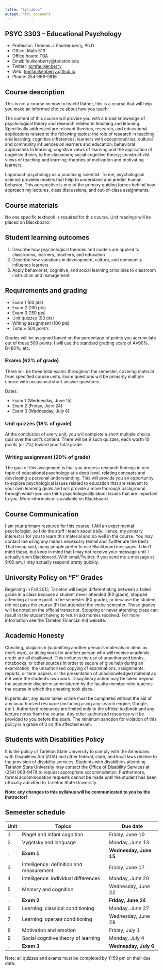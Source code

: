 ```yaml
---
title: "Syllabus"
output: html_document
---
```


## PSYC 3303 -- Educational Psychology

- Professor: Thomas J. Faulkenberry, Ph.D
- Office: Math 319
- Office hours: TBA
- Email: faulkenberry@tarleton.edu
- Twitter: [tomfaulkenberry](http://twitter.com/tomfaulkenberry)
- Web: [tomfaulkenberry.github.io](http://tomfaulkenberry.github.io)
- Phone: 254-968-9816

## Course description

This is not a course on how to teach! Rather, this is a course that will help you make an informed choice about how you teach.

The content of this course will provide you with a broad knowledge of psychological theory and research related to teaching and learning. Specifically addressed are relevant theories, research, and educational applications related to the following topics: the role of research in teaching and learning; cognitive differences; learners with exceptionalities; cultural and community influences on learners and education; behavioral approaches to learning; cognitive views of learning and the application of cognitive theory to the classroom; social cognitive theory; constructivist views of teaching and learning; theories of motivation and motivating learners.

I approach psychology as a practicing scientist. To me, psychological science provides models that help to understand and predict human behavior. This perspective is one of the primary guiding forces behind how I approach my lectures, class discussions, and out-of-class assignments.

## Course materials

No one specific textbook is required for this course.  Unit readings will be placed on Blackboard.

## Student learning outcomes

1. Describe how psychological theories and models are applied to classrooms, learners, teachers, and education 
2. Describe how variations in development, culture, and community influence learners 
3. Apply behaviorist, cognitive, and social learning principles to classroom instruction and management


## Requirements and grading

- Exam 1 (60 pts)
- Exam 2 (100 pts)
- Exam 3 (150 pts)
- Unit quizzes (90 pts)
- Writing assignment (100 pts)
- *Total = 500 points*

Grades will be assigned based on the percentage of points you accumulate out of these 500 points.  I will use the standard grading scale of A=90%, B=80%, etc.

### Exams (62% of grade)

There will be three total exams throughout the semester, covering material from specified course units. Exam questions will be primarily multiple choice with occasional short answer questions.  

Dates:

- Exam 1 (Wednesday, June 15)
- Exam 2 (Friday, June 24)
- Exam 3 (Wednesday, July 6)

### Unit quizzes (18% of grade)

At the conclusion of every unit, you will complete a short multiple choice quiz over the unit’s content. There will be 9 such quizzes, each worth 10 points (or 2%) toward your total grade.

### Writing assignment (20% of grade)

The goal of this assignment is that you process research findings in one topic of educational psychology at a deep level, relating concepts and developing a personal understanding. This will provide you an opportunity to explore psychological issues related to education that are relevant to your own learning goals and will provide a more thorough background through which you can think psychologically about issues that are important to you. More information is available on Blackboard.

## Course Communication

I am your primary resource for this course. I AM an experimental psychologist, so I do the stuff I teach about daily. Hence, my primary interest is for you to learn this material and do well in the course. You may contact me using any means necessary (email and Twitter are the best). That being said, many people prefer to use Blackboard messages. I don’t mind these, but keep in mind that I may not receive your message until I actually open Blackboard. With email/Twitter, if you send me a message at 9:00 pm, I may actually respond pretty quickly. 

## University Policy on "F" Grades

Beginning in Fall 2015, Tarleton will begin differentiating between a failed grade in a class because a student never attended (F0 grade), stopped attending at some point in the semester (FX grade), or because the student did not pass the course (F) but attended the entire semester. These grades will be noted on the official transcript. Stopping or never attending class can result in the student having to return aid monies received.  For more information see the Tarleton Financial Aid website.

## Academic Honesty

Cheating, plagiarism (submitting another person’s materials or ideas as one’s own), or doing work for another person who will receive academic credit are all disallowed. This includes the use of unauthorized books, notebooks, or other sources in order to secure of give help during an examination, the unauthorized copying of examinations, assignments, reports, or term papers, or the presentation of unacknowledged material as if it were the student’s own work. Disciplinary action may be taken beyond the academic discipline administered by the faculty member who teaches the course in which the cheating took place.

In particular, any exam taken online must be completed without the aid of any unauthorized resource (including using any search engine, Google, etc.).  Authorized resources are limited only to the official textbook and any lecture notes from the course.  Any other authorized resources will be provided to you before the exam.  The minimum sanction for violation of this policy is a grade of 0 on the affected exam.

## Students with Disabilities Policy

It is the policy of Tarleton State University to comply with the Americans with Disabilities Act (ADA) and other federal, state, and local laws relative to the provision of disability services. Students with disabilities attending Tarleton State University may contact the Office of Disability Services at (254) 968-9478 to request appropriate accommodation. Furthermore, formal accommodation requests cannot be made until the student has been officially admitted to Tarleton State University.


**Note:  any changes to this syllabus will be communicated to you by the instructor!**

## Semester schedule

Unit | Topics   | Due date
---- | -------- | --------
1 | Piaget and infant cognition | Friday, June 10
2 | Vygotsky and language | Monday, June 13
. | **Exam 1** | **Wednesday, June 15**
3 | Intelligence: definition and measurement | Friday, June 17
4 | Intelligence: individual differences | Monday, June 20
5 | Memory and cognition | Wednesday, June 22
. | **Exam 2** | **Friday, June 24**
6 | Learning: classical conditioning | Monday, June 27
7 | Learning: operant conditioning | Wednesday, June 29
8 | Motivation and emotion | Friday, July 1
9 | Social cognitive theory of learning | Monday, July 4
. | **Exam 3** | **Wednesday, July 6**

Note: all quizzes and exams must be completed by 11:59 pm on their due date.